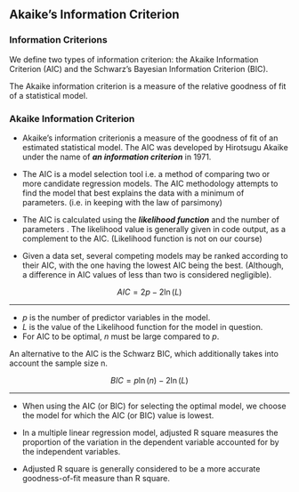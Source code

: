 
## Akaike's Information Criterion

### Information Criterions
We define two types of information criterion: the Akaike Information Criterion (AIC) and the
Schwarz's Bayesian Information Criterion (BIC). 

The Akaike information criterion is a measure
of the relative goodness of fit of a statistical model.


### Akaike Information Criterion


* Akaike's information criterionis a measure of the goodness of fit of an estimated statistical
model. The AIC was developed by Hirotsugu Akaike under the name of ***an information
criterion*** in 1971.

* The AIC is a model selection tool i.e. a method of comparing two or more candidate
regression models. The AIC methodology attempts to find the model that best explains
the data with a minimum of parameters. (i.e. in keeping with the law of parsimony)

* The AIC is calculated using the <b><i>likelihood function</i></b> and the number of parameters .
The likelihood value is generally given in code output, as a complement to the AIC.
(Likelihood function is not on our course)

* Given a data set, several competing models may be ranked according to their AIC, with
the one having the lowest AIC being the best. (Although, a difference in AIC values of
less than two is considered negligible).

$$ AIC = 2p - 2 \ln(L)$$

----------------------------------

* $p$ is the number of predictor variables in the model.
* $L$ is the value of the Likelihood function for the model in question.
* For AIC to be optimal, $n$ must be large compared to $p$.


An alternative to the AIC is the Schwarz BIC, which additionally takes into account the
sample size n.

$$BIC = p \ln(n) - 2 \ln(L)$$

------------------------

* When using the AIC (or BIC) for selecting the optimal model, we choose the model for which
the AIC (or BIC) value is lowest.

* In a multiple linear regression model, adjusted R square measures the proportion of the variation in the dependent variable 
accounted for by the independent variables.  

* Adjusted R square is generally considered to be a more accurate goodness-of-fit measure than R square.

